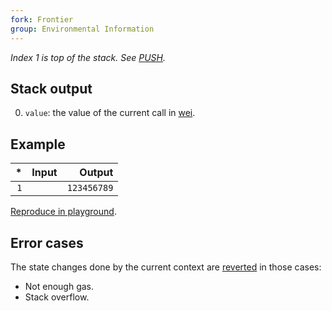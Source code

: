 ```yaml
---
fork: Frontier
group: Environmental Information
---
```


_Index 1 is top of the stack. See [PUSH](/#60)._

## Stack output

0. `value`: the value of the current call in [wei](https://www.investopedia.com/terms/w/wei.asp).

## Example

|  \* | Input |      Output |
| --: | ----: | ----------: |
| `1` |       | `123456789` |

[Reproduce in playground](/playground?callValue=123456789&unit=Wei&codeType=Mnemonic&code='CALLVALUE'_).

## Error cases

The state changes done by the current context are [reverted](#FD) in those cases:

- Not enough gas.
- Stack overflow.
